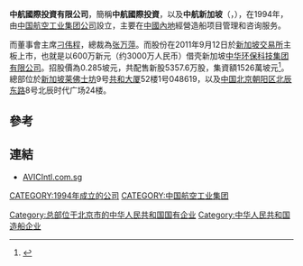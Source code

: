 '''中航國際投資有限公司'''，簡稱'''中航國際投資'''，以及'''中航新加坡'''（'''{{lang-en|AVIC International Investments Limited}}'''，{{sgx|O2I}}），在1994年，由[[中国航空工业集团公司|中国航空工业集团公司]]設立，主要在[[中國內地|中國內地]]經營造船项目管理和咨询服务。

而董事會主席[[刁伟程|刁伟程]]，總裁為[[张万萍|张万萍]]。而股份在2011年9月12日於[[新加坡交易所|新加坡交易所]]主板上市，也就是以600万新元（约3000万人民币）借壳新加坡[[中华环保科技集团有限公司|中华环保科技集团有限公司]]。招股價為0.285坡元，共配售新股5357.6万股，集資額1526萬坡元<ref>{{Cite web |url=http://money.hexun.com/2011-10-24/134492066.html |title=中航国投新加坡交易所主板挂牌 2011年10月24日11:38  来源：中国新闻网 |access-date=2012年2月1日 |archive-url=https://web.archive.org/web/20160304141420/http://money.hexun.com/2011-10-24/134492066.html |archive-date=2016年3月4日 |dead-url=yes }}</REF>。總部位於[[新加坡|新加坡]][[莱佛士坊|莱佛士坊]]9号[[共和大厦|共和大厦]]52楼1号048619，以及[[中国|中国]][[北京|北京]][[朝阳区|朝阳区]][[北辰东路|北辰东路]]8号北辰时代广场24楼。

==參考==
{{REFLIST}}

==連結==
*[http://www.avicintl.com.sg AVICIntl.com.sg]{{Wayback|url=http://www.avicintl.com.sg/ |date=20200214160849 }}

[[CATEGORY:1994年成立的公司|CATEGORY:1994年成立的公司]]
[[Category:总部位于北京市的中华人民共和国国有企业|Category:总部位于北京市的中华人民共和国国有企业]]
[[Category:中华人民共和国造船企业|Category:中华人民共和国造船企业]]
[[CATEGORY:中国航空工业集团|CATEGORY:中国航空工业集团]]